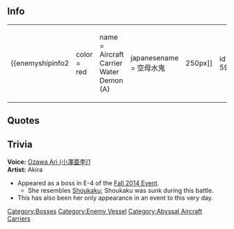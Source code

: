 ==Info==
{|
|
{{enemyshipinfo2
|color = red
|name = Aircraft Carrier Water Demon (A)
|japanesename = 空母水鬼 
|image = [[File:600.png|250px]]
|id = 599 
|class = Abyssal
|type = Standard Carrier 
|hp = 370 
|firepower = 140 (140)
|armor = 170 (170)
|torpedo = 0 (0)
|evasion =  ()
|AA = 110 (110)
|aircraft = 186
|ASW =  ()
|LOS =  ()
|luck = 70 (70)
|time = Unbuildable
|speed = Fast 
|range = Long 
|slot = 4 
|slot1= [[List_of_equipment_used_by_the_enemy|Abyssal Hellcat Fighter]]
|slot2= [[List_of_equipment_used_by_the_enemy|Abyssal Hell Diver]]
|slot3= [[List_of_equipment_used_by_the_enemy|Abyssal Avenger Torpedo Bomber]]
|slot4= [[List_of_equipment_used_by_the_enemy|Abyssal Air Radar]]
|space1=66 
|space2=60 
|space3=60 
|space4=0 
}}
| style="width:50px;" |
|
{{enemyshipinfo2
|color = red
|name = Aircraft Carrier Water Demon (B)
|japanesename = 空母水鬼 
|image = [[File:600.png|250px]]
|id = 600 
|class = Abyssal
|type = Standard Carrier 
|hp = 390 
|firepower = 190 (190)
|armor = 190 (190)
|torpedo = 0 (0)
|evasion =  ()
|AA = 140 (140)
|aircraft = 186
|ASW =  ()
|LOS =  ()
|luck = 70 (70)
|time = Unbuildable
|speed = Fast 
|range = Long 
|slot = 4 
|slot1= [[List_of_equipment_used_by_the_enemy|Abyssal Hellcat Fighter]]
|slot2= [[List_of_equipment_used_by_the_enemy|Abyssal Hell Diver]]
|slot3= [[List_of_equipment_used_by_the_enemy|Abyssal Avenger Torpedo Bomber]]
|slot4= [[List_of_equipment_used_by_the_enemy|Abyssal Air Radar]]
|space1=66 
|space2=60 
|space3=60 
|space4=0 
}}
|}

==Quotes==
{{Abyssquote
|開幕前 =ススミタイノ…カ……?
|EN1 =You want to pass through...? 
|Note1 = 
|砲撃 =ソウイウコトサ…フンッ！ 
|EN0 = That's what I'm talking about...Humph!
|Note0 = 
|被弾 =ヤラセハ…シナイヨ！ 
|EN2 = I won't be...defeated !
|Note2 = 
|昼戦終了時 =イイダロウ…ススムガ…イイ……わ。 
|EN3 = Very well...You may...pass...
|Note3 = 
|Clip1 = {{Audio|file=CV_Water_Demon_Intro.ogg}}|Clip0 = {{Audio|file=CV_Water_Demon_Attack.ogg}}|Clip2 = {{Audio|file=CV_Water_Demon_Damaged.ogg}}|Clip3 = {{Audio|file=CV_Water_Demon_Sunk.ogg}}}}

==Trivia==
'''Voice:''' 
[http://myanimelist.net/people/27395/Ari_Ozawa Ozawa Ari (小澤亜李)][http://wikiwiki.jp/kancolle/?%C5%A8%B4%CF%C1%A5]<br>
'''Artist:''' Akira
* Appeared as a boss in E-4 of the [[Fall 2014 Event]].
** She resembles [[Shoukaku]]; Shoukaku was sunk during this battle.
* This has also been her only appearance in an event to this very day.

{{Enemyshiplist}}
[[Category:Bosses]]
[[Category:Enemy Vessel]]
[[Category:Abyssal Aircraft Carriers]]